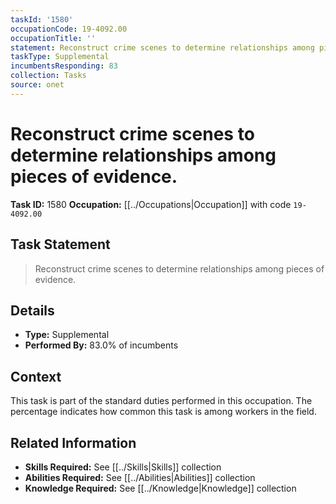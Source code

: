 ```yaml
---
taskId: '1580'
occupationCode: 19-4092.00
occupationTitle: ''
statement: Reconstruct crime scenes to determine relationships among pieces of evidence.
taskType: Supplemental
incumbentsResponding: 83
collection: Tasks
source: onet
---
```

# Reconstruct crime scenes to determine relationships among pieces of evidence.

**Task ID:** 1580
**Occupation:** [[../Occupations|Occupation]] with code `19-4092.00`

## Task Statement

> Reconstruct crime scenes to determine relationships among pieces of evidence.

## Details

- **Type:** Supplemental
- **Performed By:** 83.0% of incumbents

## Context

This task is part of the standard duties performed in this occupation. The percentage indicates how common this task is among workers in the field.

## Related Information

- **Skills Required:** See [[../Skills|Skills]] collection
- **Abilities Required:** See [[../Abilities|Abilities]] collection
- **Knowledge Required:** See [[../Knowledge|Knowledge]] collection
